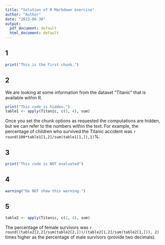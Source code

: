```yaml
---
title: "Solution of R Markdown exercise"
author: "Author"
date: "2023-06-30"
output:
  pdf_document: default
  html_document: default
---
```


## 1

```r
print("This is the first chunk.")
```

## 2
We are looking at some information from the dataset "Titanic" that is available within R. 
```r
print("This code is hidden.")
table1 <- apply(Titanic, c(3, 4), sum)
```
Once you set the chunk options as requested the computations are hidden, but we can refer to the numbers within the text. For example, the percentage of children who survived the Titanic accident was `r round(100*table1[1,2]/sum(table1[1,]),1)`%.

## 3

```r
print("This code is NOT evaluated")
```

## 4

```r
warning("Do NOT show this warning.")
```

## 5

```r
table2 <- apply(Titanic, c(2, 4), sum)
```
The percentage of female survivors was `r round((table2[2,2]/sum(table2[2,]))/(table2[1,2]/sum(table2[1,])), 2)` times higher as the percentage of male survivors (provide two decimals).
